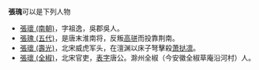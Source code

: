 '''張瑰'''可以是下列人物

*[[張瓌_(南朝)|張瓌 (南朝)]]，字祖逸，吳郡吳人。
*[[張瑰_(五代)|張瑰 (五代)]]，是唐末淮南将，反叛[[高骈|高骈]]而投靠荆南。
*[[張瓌_(壽光)|張瓌 (壽光)]]，北宋威虎军头，在澶渊以床子弩擊殺[[萧挞凛|萧挞凛]]。
*[[張瓌_(全椒)|張瓌 (全椒)]]，北宋官吏，[[表字|表字]]唐公。滁州全椒（今安徽全椒草庵沿河村）人。
{{disambig|Cat=二字張姓人名消歧義|G}}